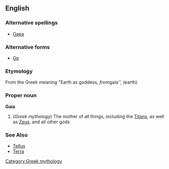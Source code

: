 ==English==
===Alternative spellings===
*[[Gaea]]

===Alternative forms===
*[[Ge]]

===Etymology===
From the Greek meaning "Earth as goddess'', from ''gaia'', (earth).

===Proper noun===
'''Gaia'''
{{wikipedia}}
# (''Greek mythology'') The mother of all things, including the [[Titan]]s, as well as [[Zeus]], and all other gods

===See Also===
* [[Tellus]]
* [[Terra]]

[[Category:Greek mythology]]